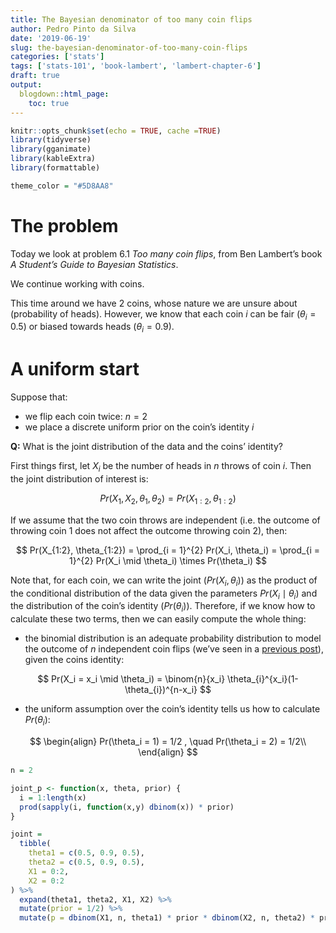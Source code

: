 ```yaml
---
title: The Bayesian denominator of too many coin flips
author: Pedro Pinto da Silva
date: '2019-06-19'
slug: the-bayesian-denominator-of-too-many-coin-flips
categories: ['stats']
tags: ['stats-101', 'book-lambert', 'lambert-chapter-6']
draft: true
output:
  blogdown::html_page:
    toc: true
---
```


```r
knitr::opts_chunk$set(echo = TRUE, cache =TRUE)
library(tidyverse)
library(gganimate)
library(kableExtra)
library(formattable)

theme_color = "#5D8AA8"
```

# The problem

Today we look at problem 6.1 _Too many coin flips_, from Ben Lambert's book _A Student's Guide to Bayesian Statistics_.

We continue working with coins.

This time around we have 2 coins, whose nature we are unsure about (probability of heads). However, we know that each coin $i$ can be fair ($\theta_i = 0.5$) or biased towards heads ($\theta_i = 0.9$).

# A uniform start

Suppose that:

- we flip each coin twice: $n = 2$
- we place a discrete uniform prior on the coin's identity $i$

**Q:** What is the joint distribution of the data and the coins' identity?

First things first, let $X_i$ be the number of heads in $n$ throws of coin $i$. Then the joint distribution of interest is:

$$
Pr(X_1, X_2, \theta_1, \theta_2) = Pr(X_{1:2}, \theta_{1:2})
$$

If we assume that the two coin throws are independent (i.e. the outcome of throwing coin 1 does not affect the outcome throwing coin 2), then:

$$
Pr(X_{1:2}, \theta_{1:2}) = \prod_{i = 1}^{2} Pr(X_i, \theta_i) = \prod_{i = 1}^{2} Pr(X_i \mid \theta_i) \times Pr(\theta_i)
$$


Note that, for each coin, we can write the joint ($Pr(X_i, \theta_i)$) as the product of the conditional distribution of the data given the parameters $Pr(X_i \mid \theta_i)$ and the distribution of the coin's identity ($Pr(\theta_i)$). Therefore, if we know how to calculate these two terms, then we can easily compute the whole thing:

- the binomial distribution is an adequate probability distribution to model the outcome of $n$ independent coin flips (we've seen in a [previous post](/2019/06/05/bayesian-priors-and-dodgy-coins/)), given the coins identity:

$$
Pr(X_i = x_i \mid \theta_i) = \binom{n}{x_i} \theta_{i}^{x_i}(1-\theta_{i})^{n-x_i}
$$


- the uniform assumption over the coin's identity tells us how to calculate $Pr(\theta_i)$:

$$
\begin{align}
Pr(\theta_i = 1) = 1/2 , \quad Pr(\theta_i = 2) = 1/2\\
\end{align}
$$


```r
n = 2

joint_p <- function(x, theta, prior) {
  i = 1:length(x)
  prod(sapply(i, function(x,y) dbinom(x)) * prior)
}

joint = 
  tibble(
    theta1 = c(0.5, 0.9, 0.5),
    theta2 = c(0.5, 0.9, 0.5),
    X1 = 0:2,
    X2 = 0:2 
) %>%
  expand(theta1, theta2, X1, X2) %>%
  mutate(prior = 1/2) %>%
  mutate(p = dbinom(X1, n, theta1) * prior * dbinom(X2, n, theta2) * prior)

```
